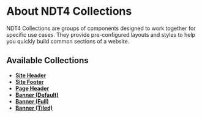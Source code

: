 
<Meta title="Collections/About NDT4 Collections" />


# About NDT4 Collections

NDT4 Collections are groups of components designed to work together for specific use cases. They provide pre-configured layouts and styles to help you quickly build common sections of a website.

## Available Collections

<ul className="thumb-list grid grid-gap-sm grid-sm-2 grid-md-3 grid-lg-4">
  <li><a href="/?path=/docs/collections-site-header--docs"><span className="thumb thumb-site-header"></span> <strong>Site Header</strong></a></li>
  <li><a href="/?path=/docs/collections-site-footer--docs"><span className="thumb thumb-site-footer"></span> <strong>Site Footer</strong></a></li>
  <li><a href="/?path=/docs/collections-page-header--docs"><span className="thumb thumb-page-header"></span> <strong>Page Header</strong></a></li>
  <li><a href="/?path=/docs/collections-banner-banner-default--docs"><span className="thumb thumb-banner"></span> <strong>Banner (Default)</strong></a></li>
  <li><a href="/?path=/docs/collections-banner-banner-full--docs"><span className="thumb thumb-banner"></span> <strong>Banner (Full)</strong></a></li>
  <li><a href="/?path=/docs/collections-banner-banner-tiled--docs"><span className="thumb thumb-banner"></span> <strong>Banner (Tiled)</strong></a></li>
</ul>